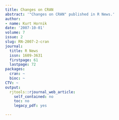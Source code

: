```yaml
---
title: Changes on CRAN
abstract: '"Changes on CRAN" published in R News.'
author:
- name: Kurt Hornik
date: '2007-10-01'
volume: 7
issue: 2
slug: RN-2007-2-cran
journal:
  title: R News
  issn: 1609-3631
  firstpage: 61
  lastpage: 72
packages:
  cran: ~
  bioc: ~
CTV: ~
output:
  rjtools::rjournal_web_article:
    self_contained: no
    toc: no
    legacy_pdf: yes

---
```

